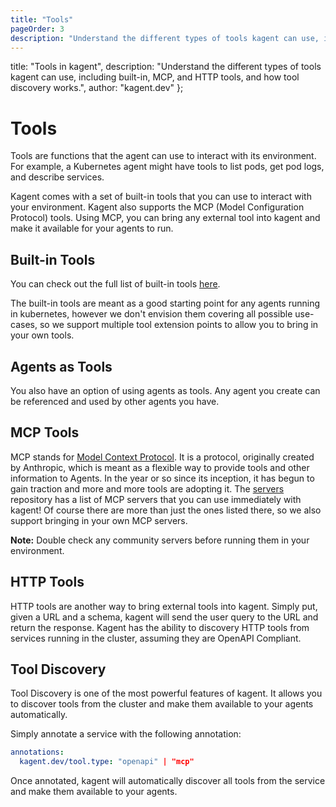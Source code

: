 ```yaml
---
title: "Tools"
pageOrder: 3
description: "Understand the different types of tools kagent can use, including built-in, MCP, and HTTP tools, and how tool discovery works."
---
```


  title: "Tools in kagent",
  description: "Understand the different types of tools kagent can use, including built-in, MCP, and HTTP tools, and how tool discovery works.",
  author: "kagent.dev"
};

# Tools

Tools are functions that the agent can use to interact with its environment. For example, a Kubernetes agent might have tools to list pods, get pod logs, and describe services.

Kagent comes with a set of built-in tools that you can use to interact with your environment. Kagent also supports the MCP (Model Configuration Protocol) tools. Using MCP, you can bring any external tool into kagent and make it available for your agents to run.

## Built-in Tools

You can check out the full list of built-in tools [here](/tools).

The built-in tools are meant as a good starting point for any agents running in kubernetes, however we don't envision them covering all possible use-cases, so we support multiple tool extension points to allow you to bring in your own tools.

## Agents as Tools

You also have an option of using agents as tools. Any agent you create can be referenced and used by other agents you have.

## MCP Tools

MCP stands for [Model Context Protocol](https://modelcontextprotocol.io/introduction). It is a protocol, originally created by Anthropic, which is meant as a flexible way to provide tools and other information to Agents. In the year or so since its inception, it has begun to gain traction and more and more tools are adopting it. The [servers](https://github.com/modelcontextprotocol/servers) repository has a list of MCP servers that you can use immediately with kagent! Of course there are more than just the ones listed there, so we also support bringing in your own MCP servers.

**Note:** Double check any community servers before running them in your environment.

## HTTP Tools

HTTP tools are another way to bring external tools into kagent. Simply put, given a URL and a schema, kagent will send the user query to the URL and return the response. Kagent has the ability to discovery HTTP tools from services running in the cluster, assuming they are OpenAPI Compliant.

## Tool Discovery

Tool Discovery is one of the most powerful features of kagent. It allows you to discover tools from the cluster and make them available to your agents automatically. 

Simply annotate a service with the following annotation:

```yaml
annotations:
  kagent.dev/tool.type: "openapi" | "mcp"
```

Once annotated, kagent will automatically discover all tools from the service and make them available to your agents.
